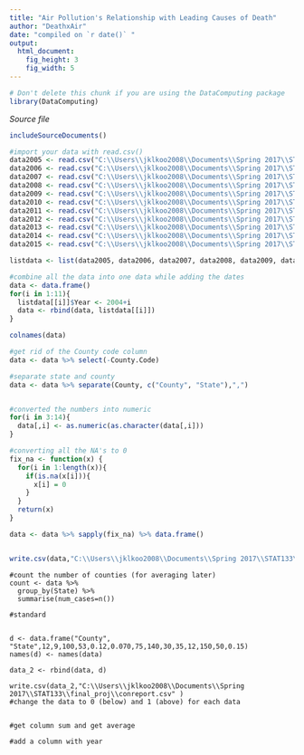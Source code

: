 ```yaml
---
title: "Air Pollution's Relationship with Leading Causes of Death"
author: "DeathxAir"
date: "compiled on `r date()` "
output: 
  html_document:
    fig_height: 3
    fig_width: 5
---
```

<!-- Don't edit in between this line and the one below -->
```r
# Don't delete this chunk if you are using the DataComputing package
library(DataComputing)
```
*Source file* 
```r
includeSourceDocuments()
```
<!-- Don't edit the material above this line -->

```r
#import your data with read.csv()
data2005 <- read.csv("C:\\Users\\jklkoo2008\\Documents\\Spring 2017\\STAT133\\final_proj\\conreport2005.csv")
data2006 <- read.csv("C:\\Users\\jklkoo2008\\Documents\\Spring 2017\\STAT133\\final_proj\\conreport2006.csv")
data2007 <- read.csv("C:\\Users\\jklkoo2008\\Documents\\Spring 2017\\STAT133\\final_proj\\conreport2007.csv")
data2008 <- read.csv("C:\\Users\\jklkoo2008\\Documents\\Spring 2017\\STAT133\\final_proj\\conreport2008.csv")
data2009 <- read.csv("C:\\Users\\jklkoo2008\\Documents\\Spring 2017\\STAT133\\final_proj\\conreport2009.csv")
data2010 <- read.csv("C:\\Users\\jklkoo2008\\Documents\\Spring 2017\\STAT133\\final_proj\\conreport2010.csv")
data2011 <- read.csv("C:\\Users\\jklkoo2008\\Documents\\Spring 2017\\STAT133\\final_proj\\conreport2011.csv")
data2012 <- read.csv("C:\\Users\\jklkoo2008\\Documents\\Spring 2017\\STAT133\\final_proj\\conreport2012.csv")
data2013 <- read.csv("C:\\Users\\jklkoo2008\\Documents\\Spring 2017\\STAT133\\final_proj\\conreport2013.csv")
data2014 <- read.csv("C:\\Users\\jklkoo2008\\Documents\\Spring 2017\\STAT133\\final_proj\\conreport2014.csv")
data2015 <- read.csv("C:\\Users\\jklkoo2008\\Documents\\Spring 2017\\STAT133\\final_proj\\conreport2015.csv")

listdata <- list(data2005, data2006, data2007, data2008, data2009, data2010, data2011, data2012, data2013, data2014, data2015)

#combine all the data into one data while adding the dates
data <- data.frame()
for(i in 1:11){
  listdata[[i]]$Year <- 2004+i
  data <- rbind(data, listdata[[i]])
}

colnames(data)

#get rid of the County code column
data <- data %>% select(-County.Code)

#separate state and county 
data <- data %>% separate(County, c("County", "State"),",")


#converted the numbers into numeric
for(i in 3:14){
  data[,i] <- as.numeric(as.character(data[,i]))
}

#converting all the NA's to 0
fix_na <- function(x) {
  for(i in 1:length(x)){
    if(is.na(x[i])){
      x[i] = 0
    }
  }
  return(x)
}

data <- data %>% sapply(fix_na) %>% data.frame()


write.csv(data,"C:\\Users\\jklkoo2008\\Documents\\Spring 2017\\STAT133\\final_proj\\conreport.csv")
```






```
#count the number of counties (for averaging later)
count <- data %>%
  group_by(State) %>%
  summarise(num_cases=n()) 

#standard


d <- data.frame("County", "State",12,9,100,53,0.12,0.070,75,140,30,35,12,150,50,0.15)
names(d) <- names(data)

data_2 <- rbind(data, d)

write.csv(data_2,"C:\\Users\\jklkoo2008\\Documents\\Spring 2017\\STAT133\\final_proj\\conreport.csv" )
#change the data to 0 (below) and 1 (above) for each data


#get column sum and get average 

#add a column with year 

```

